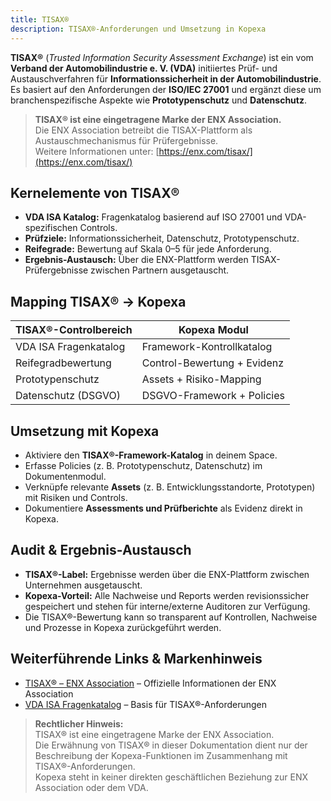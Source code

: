 ```yaml
---
title: TISAX®
description: TISAX®-Anforderungen und Umsetzung in Kopexa
---
```


**TISAX®** (*Trusted Information Security Assessment Exchange*) ist ein vom **Verband der Automobilindustrie e. V. (VDA)** initiiertes Prüf- und Austauschverfahren für **Informationssicherheit in der Automobilindustrie**.  
Es basiert auf den Anforderungen der **ISO/IEC 27001** und ergänzt diese um branchenspezifische Aspekte wie **Prototypenschutz** und **Datenschutz**.

> **TISAX® ist eine eingetragene Marke der ENX Association.**  
> Die ENX Association betreibt die TISAX-Plattform als Austauschmechanismus für Prüfergebnisse.  
> Weitere Informationen unter: [https://enx.com/tisax/](https://enx.com/tisax/)

## Kernelemente von TISAX®

- **VDA ISA Katalog:** Fragenkatalog basierend auf ISO 27001 und VDA-spezifischen Controls.
- **Prüfziele:** Informationssicherheit, Datenschutz, Prototypenschutz.
- **Reifegrade:** Bewertung auf Skala 0–5 für jede Anforderung.
- **Ergebnis-Austausch:** Über die ENX-Plattform werden TISAX-Prüfergebnisse zwischen Partnern ausgetauscht.

## Mapping TISAX® → Kopexa

| TISAX®-Controlbereich    | Kopexa Modul                     |
|--------------------------|----------------------------------|
| VDA ISA Fragenkatalog    | Framework-Kontrollkatalog        |
| Reifegradbewertung       | Control-Bewertung + Evidenz      |
| Prototypenschutz         | Assets + Risiko-Mapping          |
| Datenschutz (DSGVO)      | DSGVO-Framework + Policies       |

## Umsetzung mit Kopexa

- Aktiviere den **TISAX®-Framework-Katalog** in deinem Space.
- Erfasse Policies (z. B. Prototypenschutz, Datenschutz) im Dokumentenmodul.
- Verknüpfe relevante **Assets** (z. B. Entwicklungsstandorte, Prototypen) mit Risiken und Controls.
- Dokumentiere **Assessments und Prüfberichte** als Evidenz direkt in Kopexa.

## Audit & Ergebnis-Austausch

- **TISAX®-Label:** Ergebnisse werden über die ENX-Plattform zwischen Unternehmen ausgetauscht.
- **Kopexa-Vorteil:** Alle Nachweise und Reports werden revisionssicher gespeichert und stehen für interne/externe Auditoren zur Verfügung.
- Die TISAX®-Bewertung kann so transparent auf Kontrollen, Nachweise und Prozesse in Kopexa zurückgeführt werden.

## Weiterführende Links & Markenhinweis

- [TISAX® – ENX Association](https://enx.com/tisax/) – Offizielle Informationen der ENX Association
- [VDA ISA Fragenkatalog](https://www.vda.de) – Basis für TISAX®-Anforderungen

> **Rechtlicher Hinweis:**  
> TISAX® ist eine eingetragene Marke der ENX Association.  
> Die Erwähnung von TISAX® in dieser Dokumentation dient nur der Beschreibung der Kopexa-Funktionen im Zusammenhang mit TISAX®-Anforderungen.  
> Kopexa steht in keiner direkten geschäftlichen Beziehung zur ENX Association oder dem VDA.
